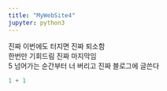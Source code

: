 ```yaml
---
title: "MyWebSite4"
jupyter: python3
---
```

진짜 이번에도 터지면
진짜 퇴소함             
한번만 기회드림
진짜 마지막임                               
5 넘어가는 순간부터 너 버리고 진짜 블로그에 글쓴다
```python
1 + 1
```
